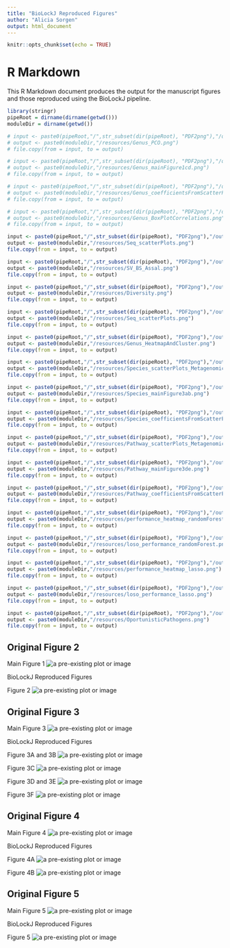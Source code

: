 ```yaml
---
title: "BioLockJ Reproduced Figures"
author: "Alicia Sorgen"
output: html_document
---
```


```r
knitr::opts_chunk$set(echo = TRUE)
```

# R Markdown

This R Markdown document produces the output for the manuscript figures and those reproduced using the BioLockJ pipeline.

```r
library(stringr)
pipeRoot = dirname(dirname(getwd()))
moduleDir = dirname(getwd())

# input <- paste0(pipeRoot,"/",str_subset(dir(pipeRoot), "PDF2png"),"/output/Genus_PCO.png")
# output <- paste0(moduleDir,"/resources/Genus_PCO.png")
# file.copy(from = input, to = output)

# input <- paste0(pipeRoot,"/",str_subset(dir(pipeRoot), "PDF2png"),"/output/Genus_mainFigure1cd.png")
# output <- paste0(moduleDir,"/resources/Genus_mainFigure1cd.png")
# file.copy(from = input, to = output)

# input <- paste0(pipeRoot,"/",str_subset(dir(pipeRoot), "PDF2png"),"/output/Genus_coefficientsFromScatterPlots.png")
# output <- paste0(moduleDir,"/resources/Genus_coefficientsFromScatterPlots.png")
# file.copy(from = input, to = output)

# input <- paste0(pipeRoot,"/",str_subset(dir(pipeRoot), "PDF2png"),"/output/Genus_BoxPlotCorrelations.png")
# output <- paste0(moduleDir,"/resources/Genus_BoxPlotCorrelations.png")
# file.copy(from = input, to = output)

input <- paste0(pipeRoot,"/",str_subset(dir(pipeRoot), "PDF2png"),"/output/Seq_scatterPlots.png")
output <- paste0(moduleDir,"/resources/Seq_scatterPlots.png")
file.copy(from = input, to = output)

input <- paste0(pipeRoot,"/",str_subset(dir(pipeRoot), "PDF2png"),"/output/SV_BS_Assal.png")
output <- paste0(moduleDir,"/resources/SV_BS_Assal.png")
file.copy(from = input, to = output)

input <- paste0(pipeRoot,"/",str_subset(dir(pipeRoot), "PDF2png"),"/output/Diversity.png")
output <- paste0(moduleDir,"/resources/Diversity.png")
file.copy(from = input, to = output)

input <- paste0(pipeRoot,"/",str_subset(dir(pipeRoot), "PDF2png"),"/output/Seq_scatterPlots.png")
output <- paste0(moduleDir,"/resources/Seq_scatterPlots.png")
file.copy(from = input, to = output)

input <- paste0(pipeRoot,"/",str_subset(dir(pipeRoot), "PDF2png"),"/output/Genus_HeatmapAndCluster.png")
output <- paste0(moduleDir,"/resources/Genus_HeatmapAndCluster.png")
file.copy(from = input, to = output)

input <- paste0(pipeRoot,"/",str_subset(dir(pipeRoot), "PDF2png"),"/output/Species_scatterPlots_MetagenomicsBSAndPalleja.png")
output <- paste0(moduleDir,"/resources/Species_scatterPlots_MetagenomicsBSAndPalleja.png")
file.copy(from = input, to = output)

input <- paste0(pipeRoot,"/",str_subset(dir(pipeRoot), "PDF2png"),"/output/Species_mainFigure3ab.png")
output <- paste0(moduleDir,"/resources/Species_mainFigure3ab.png")
file.copy(from = input, to = output)

input <- paste0(pipeRoot,"/",str_subset(dir(pipeRoot), "PDF2png"),"/output/Species_coefficientsFromScatterPlots_MetagenomicsBSAndPalleja.png")
output <- paste0(moduleDir,"/resources/Species_coefficientsFromScatterPlots_MetagenomicsBSAndPalleja.png")
file.copy(from = input, to = output)

input <- paste0(pipeRoot,"/",str_subset(dir(pipeRoot), "PDF2png"),"/output/Pathway_scatterPlots_MetagenomicsBSAndPalleja.png")
output <- paste0(moduleDir,"/resources/Pathway_scatterPlots_MetagenomicsBSAndPalleja.png")
file.copy(from = input, to = output)

input <- paste0(pipeRoot,"/",str_subset(dir(pipeRoot), "PDF2png"),"/output/Pathway_mainFigure3de.png")
output <- paste0(moduleDir,"/resources/Pathway_mainFigure3de.png")
file.copy(from = input, to = output)

input <- paste0(pipeRoot,"/",str_subset(dir(pipeRoot), "PDF2png"),"/output/Pathway_coefficientsFromScatterPlots_MetagenomicsBSAndPalleja.png")
output <- paste0(moduleDir,"/resources/Pathway_coefficientsFromScatterPlots_MetagenomicsBSAndPalleja.png")
file.copy(from = input, to = output)

input <- paste0(pipeRoot,"/",str_subset(dir(pipeRoot), "PDF2png"),"/output/performance_heatmap_randomForest.png")
output <- paste0(moduleDir,"/resources/performance_heatmap_randomForest.png")
file.copy(from = input, to = output)

input <- paste0(pipeRoot,"/",str_subset(dir(pipeRoot), "PDF2png"),"/output/loso_performance_randomForest.png")
output <- paste0(moduleDir,"/resources/loso_performance_randomForest.png")
file.copy(from = input, to = output)

input <- paste0(pipeRoot,"/",str_subset(dir(pipeRoot), "PDF2png"),"/output/performance_heatmap_lasso.png")
output <- paste0(moduleDir,"/resources/performance_heatmap_lasso.png")
file.copy(from = input, to = output)

input <- paste0(pipeRoot,"/",str_subset(dir(pipeRoot), "PDF2png"),"/output/loso_performance_lasso.png")
output <- paste0(moduleDir,"/resources/loso_performance_lasso.png")
file.copy(from = input, to = output)

input <- paste0(pipeRoot,"/",str_subset(dir(pipeRoot), "PDF2png"),"/output/OportunisticPathogens.png")
output <- paste0(moduleDir,"/resources/OportunisticPathogens.png")
file.copy(from = input, to = output)
```

## Original Figure 2

Main Figure 1
<img src="MainFigure2.png" alt="a pre-existing plot or image">

BioLockJ Reproduced Figures

Figure 2
<img src="Genus_HeatmapAndCluster.png" alt="a pre-existing plot or image">




## Original Figure 3

Main Figure 3
<img src="MainFigure3.png" alt="a pre-existing plot or image">

BioLockJ Reproduced Figures

Figure 3A and 3B
<img src="Species_mainFigure3ab.png" alt="a pre-existing plot or image">

Figure 3C
<img src="Species_coefficientsFromScatterPlots_MetagenomicsBSAndPalleja.png" alt="a pre-existing plot or image">

Figure 3D and 3E
<img src="Pathway_mainFigure3de.png" alt="a pre-existing plot or image">

Figure 3F
<img src="Pathway_coefficientsFromScatterPlots_MetagenomicsBSAndPalleja.png" alt="a pre-existing plot or image">




## Original Figure 4

Main Figure 4
<img src="MainFigure4.png" alt="a pre-existing plot or image">

BioLockJ Reproduced Figures

Figure 4A
<img src="performance_heatmap_lasso.png" alt="a pre-existing plot or image">

Figure 4B
<img src="loso_performance_lasso.png" alt="a pre-existing plot or image">




## Original Figure 5

Main Figure 5
<img src="MainFigure5.png" alt="a pre-existing plot or image">

BioLockJ Reproduced Figures

Figure 5
<img src="OportunisticPathogens.png" alt="a pre-existing plot or image">


